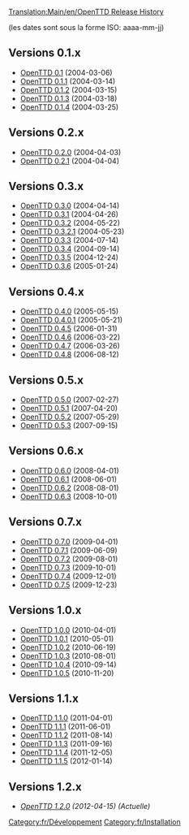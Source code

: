 [[Translation:Main/en/OpenTTD Release History]]

(les dates sont sous la forme ISO: aaaa-mm-jj)

==Versions 0.1.x==
*[[Main/fr/OpenTTD 0.1|OpenTTD 0.1]] (2004-03-06)
*[[Main/fr/OpenTTD 0.1.1|OpenTTD 0.1.1]] (2004-03-14)
*[[Main/fr/OpenTTD 0.1.2|OpenTTD 0.1.2]] (2004-03-15)
*[[Main/fr/OpenTTD 0.1.3|OpenTTD 0.1.3]] (2004-03-18)
*[[Main/fr/OpenTTD 0.1.4|OpenTTD 0.1.4]] (2004-03-25)

==Versions 0.2.x==
*[[Main/fr/OpenTTD 0.2.0|OpenTTD 0.2.0]] (2004-04-03)
*[[Main/fr/OpenTTD 0.2.1|OpenTTD 0.2.1]] (2004-04-04)

==Versions 0.3.x==
*[[Main/fr/OpenTTD 0.3.0|OpenTTD 0.3.0]] (2004-04-14)
*[[Main/fr/OpenTTD 0.3.1|OpenTTD 0.3.1]] (2004-04-26)
*[[Main/fr/OpenTTD 0.3.2|OpenTTD 0.3.2]] (2004-05-22)
*[[Main/fr/OpenTTD 0.3.2.1|OpenTTD 0.3.2.1]] (2004-05-23)
*[[Main/fr/OpenTTD 0.3.3|OpenTTD 0.3.3]] (2004-07-14)
*[[Main/fr/OpenTTD 0.3.4|OpenTTD 0.3.4]] (2004-09-14)
*[[Main/fr/OpenTTD 0.3.5|OpenTTD 0.3.5]] (2004-12-24)
*[[Main/fr/OpenTTD 0.3.6|OpenTTD 0.3.6]] (2005-01-24)

==Versions 0.4.x==
*[[Main/fr/OpenTTD 0.4.0|OpenTTD 0.4.0]] (2005-05-15)
*[[Main/fr/OpenTTD 0.4.0.1|OpenTTD 0.4.0.1]] (2005-05-21)
*[[Main/fr/OpenTTD 0.4.5|OpenTTD 0.4.5]] (2006-01-31)
*[[Main/fr/OpenTTD 0.4.6|OpenTTD 0.4.6]] (2006-03-22)
*[[Main/fr/OpenTTD 0.4.7|OpenTTD 0.4.7]] (2006-03-26)
*[[Main/fr/OpenTTD 0.4.8|OpenTTD 0.4.8]] (2006-08-12)

==Versions 0.5.x==
*[[Main/fr/OpenTTD 0.5.0|OpenTTD 0.5.0]] (2007-02-27)
*[[Main/fr/OpenTTD 0.5.1|OpenTTD 0.5.1]] (2007-04-20)
*[[Main/fr/OpenTTD 0.5.2|OpenTTD 0.5.2]] (2007-05-29)
*[[Main/fr/OpenTTD 0.5.3|OpenTTD 0.5.3]] (2007-09-15)

==Versions 0.6.x==
*[[Main/fr/OpenTTD 0.6.0|OpenTTD 0.6.0]] (2008-04-01)
*[[Main/fr/OpenTTD 0.6.1|OpenTTD 0.6.1]] (2008-06-01)
*[[Main/fr/OpenTTD 0.6.2|OpenTTD 0.6.2]] (2008-08-01)
*[[Main/fr/OpenTTD 0.6.3|OpenTTD 0.6.3]] (2008-10-01)

==Versions 0.7.x==
*[[Main/fr/OpenTTD 0.7.0|OpenTTD 0.7.0]] (2009-04-01)
*[[Main/fr/OpenTTD 0.7.1|OpenTTD 0.7.1]] (2009-06-09)
*[[Main/fr/OpenTTD 0.7.2|OpenTTD 0.7.2]] (2009-08-01)
*[[Main/fr/OpenTTD 0.7.3|OpenTTD 0.7.3]] (2009-10-01)
*[[Main/fr/OpenTTD 0.7.4|OpenTTD 0.7.4]] (2009-12-01)
*[[Main/fr/OpenTTD 0.7.5|OpenTTD 0.7.5]] (2009-12-23)

==Versions 1.0.x==
*[[Main/fr/OpenTTD 1.0.0|OpenTTD 1.0.0]] (2010-04-01)
*[[Main/fr/OpenTTD 1.0.1|OpenTTD 1.0.1]] (2010-05-01)
*[[Main/fr/OpenTTD 1.0.2|OpenTTD 1.0.2]] (2010-06-19)
*[[Main/fr/OpenTTD 1.0.3|OpenTTD 1.0.3]] (2010-08-01)
*[[Main/fr/OpenTTD 1.0.4|OpenTTD 1.0.4]] (2010-09-14)
*[[Main/fr/OpenTTD 1.0.5|OpenTTD 1.0.5]] (2010-11-20)

==Versions 1.1.x==
*[[Main/fr/OpenTTD 1.1.0|OpenTTD 1.1.0]] (2011-04-01)
*[[Main/fr/OpenTTD 1.1.1|OpenTTD 1.1.1]] (2011-06-01)
*[[Main/fr/OpenTTD 1.1.2|OpenTTD 1.1.2]] (2011-08-14)
*[[Main/fr/OpenTTD 1.1.3|OpenTTD 1.1.3]] (2011-09-16)
*[[Main/fr/OpenTTD 1.1.4|OpenTTD 1.1.4]] (2011-12-05)
*[[Main/fr/OpenTTD 1.1.5|OpenTTD 1.1.5]] (2012-01-14)

==Versions 1.2.x==
*''[[Main/fr/OpenTTD 1.2.0|OpenTTD 1.2.0]] (2012-04-15) (Actuelle)''

[[Category:fr/Développement]]
[[Category:fr/Installation]]